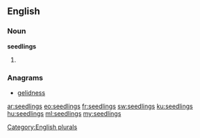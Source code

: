 ==English==

===Noun===
'''seedlings'''

# {{plural of|[[seedling]]}}

===Anagrams===
* [[gelidness#English|gelidness]]

[[Category:English plurals]]

[[ar:seedlings]]
[[eo:seedlings]]
[[fr:seedlings]]
[[sw:seedlings]]
[[ku:seedlings]]
[[hu:seedlings]]
[[ml:seedlings]]
[[my:seedlings]]